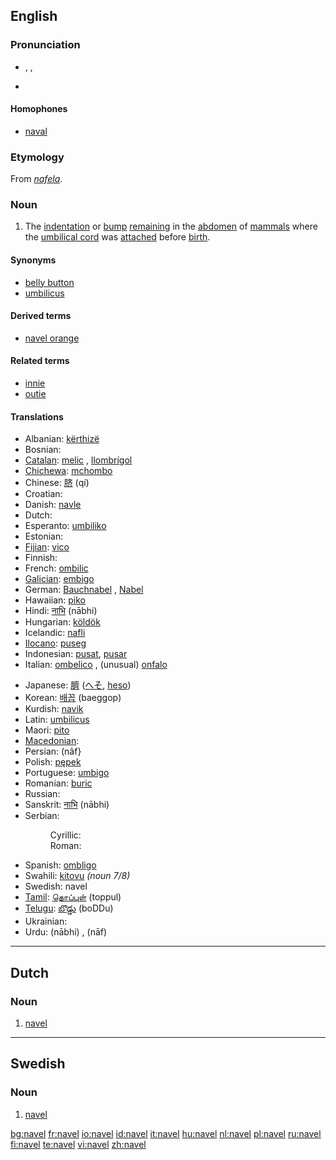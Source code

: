 ==English==
{{wikipedia}}
===Pronunciation===
* {{enPR|nā'vəl}}, {{IPA|/ˈneɪvəl/}}, {{SAMPA|/"neIv@l/}}
* {{rhymes|eɪvəl}}

====Homophones====
* [[naval]]

===Etymology===
From {{OE.}} ''[[nafela]]''.

===Noun===
{{en-noun}}

# {{anatomy}} The [[indentation]] or [[bump]] [[remain]]ing in the [[abdomen]] of [[mammal]]s where the [[umbilical cord]] was [[attach]]ed before [[birth]].

====Synonyms====
* [[belly button]] {{italbrac|colloquial}}
* [[umbilicus]]

====Derived terms====
* [[navel orange]]

====Related terms====
*[[innie]]
*[[outie]]

====Translations====
{{trans-top|remnant of umbilical cord}}
*Albanian: [[kërthizë]] {{f}}
*Bosnian: {{t-|bs|pupak|m}}
*[[Catalan]]: [[melic]] {{m}}, [[llombrígol]] {{m}}
*[[Chichewa]]: [[mchombo]]
*Chinese: [[脐]] (qí)
*Croatian: {{t-|hr|pupak|m}}
*Danish: [[navle]] {{c}}
*Dutch: {{t+|nl|navel|m}}
*Esperanto: [[umbiliko]]
*Estonian: {{t-|et|naba}}
*[[Fijian]]: [[vico]]
*Finnish: {{t+|fi|napa}}
*French: [[ombilic]] {{m}}
*[[Galician]]: [[embigo]] {{m}}
*German: [[Bauchnabel]] {{m}}, [[Nabel]] {{m}}
*Hawaiian: [[piko]]
*Hindi: [[नाभि]] (nābhi) {{f}}
*Hungarian: [[köldök]]
*Icelandic: [[nafli]] {{m}}
*[[Ilocano]]: [[puseg]]
*Indonesian: [[pusat]], [[pusar]]
*Italian: [[ombelico]] {{m}}, (unusual) [[onfalo]] {{m}}
{{trans-mid}}
*Japanese: [[臍]] ([[へそ]], [[heso]])
*Korean: [[배꼽]] (baeggop)
*Kurdish: [[navik]] {{f}}
*Latin: [[umbilicus]] {{m}}
*Maori: [[pito]]
*[[Macedonian]]: {{t|mk|папук|m}}
*Persian: {{FAchar|[[ناف]]}} (nâf}
*Polish: [[pępek]] {{m}}
*Portuguese: [[umbigo]] {{m}}
*Romanian: [[buric]] {{n}}
*Russian: {{t|ru|пупок|tr=pupók|m}}
*Sanskrit: [[नाभि]] (nābhi) {{f}}
*Serbian:
*:Cyrillic: {{t-|sr|пупак|m}}
*:Roman: {{t-|sr|pupak|m}}
*Spanish: [[ombligo]] {{m}}
*Swahili: [[kitovu]] ''(noun 7/8)''
*Swedish: navel {{c}}
*[[Tamil]]: [[தொப்புள்]] (toppul)
*[[Telugu]]: [[బొడ్డు]] (boDDu)
*Ukrainian: {{t|uk|пупок|tr=pupók|m|xs=Ukrainian}}
*Urdu: {{URchar|[[نابھ]]}} (nābhi) {{f}}, {{URchar|[[ناف]]}} (nāf) {{f}}
{{trans-bottom}}

----

==Dutch==

===Noun===
{{nl-noun2|m|s|tje}}

# [[#English|navel]]

----

==Swedish==

===Noun===
{{sv-noun-irreg-c|navel|naveln|navlar|navlarna}}

# [[#English|navel]]

[[bg:navel]]
[[fr:navel]]
[[io:navel]]
[[id:navel]]
[[it:navel]]
[[hu:navel]]
[[nl:navel]]
[[pl:navel]]
[[ru:navel]]
[[fi:navel]]
[[te:navel]]
[[vi:navel]]
[[zh:navel]]